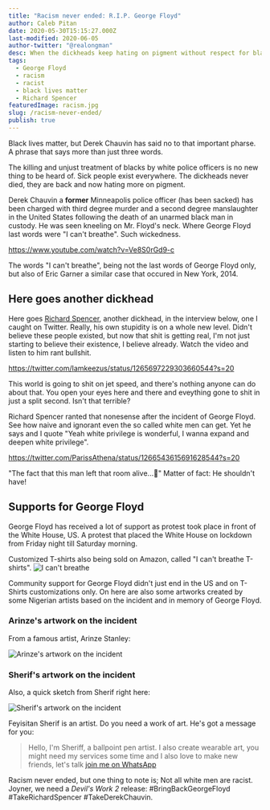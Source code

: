 ```yaml
---
title: "Racism never ended: R.I.P. George Floyd"
author: Caleb Pitan
date: 2020-05-30T15:15:27.000Z
last-modified: 2020-06-05
author-twitter: "@realongman"
desc: When the dickheads keep hating on pigment without respect for black lives, claiming white privilege, then George Floyd dies.
tags:
  - George Floyd
  - racism
  - racist
  - black lives matter
  - Richard Spencer
featuredImage: racism.jpg
slug: /racism-never-ended/
publish: true
---
```


Black lives matter, but Derek Chauvin has said no to that important pharse. A phrase that says more than just three words. 

The killing and unjust treatment of blacks by white police officers is no new thing to be heard of. Sick people exist everywhere. The dickheads never died, they are back and now hating more on pigment.

Derek Chauvin a **former** Minneapolis police officer (has been sacked) has been charged with third degree murder and a second degree manslaughter in the United States following the death of an unarmed black man in custody. He was seen kneeling on Mr. Floyd's neck. Where George Floyd last words were "I can't breathe". Such wickedness. 

https://www.youtube.com/watch?v=Ve8S0rGd9-c

The words "I can't breathe", being not the last words of George Floyd only, but also of Eric Garner a similar case that occured in New York, 2014.

## Here goes another dickhead

Here goes [Richard Spencer](https://en.wikipedia.org/wiki/Richard_B._Spencer), another dickhead, in the interview below, one I caught on Twitter. Really, his own stupidity is on a whole new level. Didn't believe these people existed, but now that shit is getting real, I'm not just starting to believe their existence, I believe already. Watch the video and listen to him rant bullshit.

https://twitter.com/Iamkeezus/status/1265697229303660544?s=20

This world is going to shit on jet speed, and there's nothing anyone can do about that. You open your eyes here and there and eveything gone to shit in just a split second. Isn't that terrible?

Richard Spencer ranted that nonesense after the incident of George Floyd. See how naive and ignorant even the so called white men can get. Yet he says and I quote "Yeah white privilege is wonderful, I wanna expand and deepen white privilege". 

https://twitter.com/ParissAthena/status/1266543615691628544?s=20

"The fact that this man left that room alive...🤦" Matter of fact: He shouldn't have! 

## Supports for George Floyd

George Floyd has received a lot of support as protest took place in front of the White House, US. A protest that placed the White House on lockdown from Friday night till Saturday morning.

Customized T-shirts also being sold on Amazon, called "I can't breathe T-shirts".
![I can't breathe](i-cant-breathe-tshirts.jpg)

Community support for George Floyd didn't just end in the US and on T-Shirts customizations only. On here are also some artworks created by some Nigerian artists based on the incident and in memory of George Floyd.

### Arinze's artwork on the incident

From a famous artist, Arinze Stanley:

![Arinze's artwork on the incident](arinze-art-on-floyd.jpg)

### Sherif's artwork on the incident

Also, a quick sketch from Sherif right here:

![Sherif's artwork on the incident](sherif-art.jpg)

Feyisitan Sherif is an artist. Do you need a work of art. He's got a message for you:

> Hello, I'm Sheriff, a ballpoint pen artist. I also create wearable art, you might need my services some time
> and I also love to make new friends, let's talk
> [join me on WhatsApp](https://wa.me/2348131567421)

Racism never ended, but one thing to note is; Not all white men are racist.  
Joyner, we need a _Devil's Work 2_ release: #BringBackGeorgeFloyd #TakeRichardSpencer #TakeDerekChauvin.
